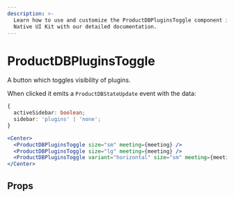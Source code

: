 ```yaml
---
description: >-
  Learn how to use and customize the ProductDBPluginsToggle component in ProductDB's React
  Native UI Kit with our detailed documentation.
---
```


# ProductDBPluginsToggle

A button which toggles visibility of plugins.

When clicked it emits a `ProductDBStateUpdate` event with the data:

```ts
{
  activeSidebar: boolean;
  sidebar: 'plugins' | 'none';
}
```

```jsx
<Center>
  <ProductDBPluginsToggle size="sm" meeting={meeting} />
  <ProductDBPluginsToggle size="lg" meeting={meeting} />
  <ProductDBPluginsToggle variant="horizontal" size="sm" meeting={meeting} />
</Center>
```

## Props

<PropsTable of="ProductDB-plugins-toggle" />

<head>
  <title>React Native UI Kit ProductDBPluginsToggle</title>
</head>
